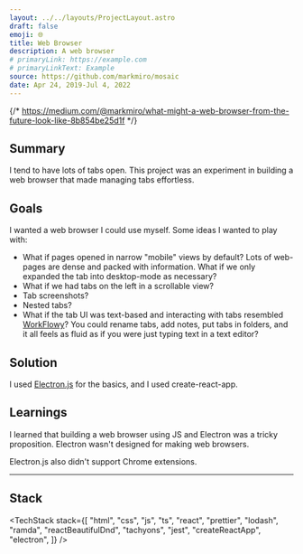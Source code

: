 ```yaml
---
layout: ../../layouts/ProjectLayout.astro
draft: false
emoji: 🌐
title: Web Browser
description: A web browser
# primaryLink: https://example.com
# primaryLinkText: Example
source: https://github.com/markmiro/mosaic
date: Apr 24, 2019-Jul 4, 2022
---
```



{/* https://medium.com/@markmiro/what-might-a-web-browser-from-the-future-look-like-8b854be25d1f */}

## Summary

I tend to have lots of tabs open. This project was an experiment in building a web browser that made managing tabs effortless.

## Goals

I wanted a web browser I could use myself. Some ideas I wanted to play with:

- What if pages opened in narrow "mobile" views by default? Lots of web-pages are dense and packed with information. What if we only expanded the tab into desktop-mode as necessary?
- What if we had tabs on the left in a scrollable view?
- Tab screenshots?
- Nested tabs?
- What if the tab UI was text-based and interacting with tabs resembled [WorkFlowy](https://workflowy.com)? You could rename tabs, add notes, put tabs in folders, and it all feels as fluid as if you were just typing text in a text editor?

## Solution

I used [Electron.js](https://www.electronjs.org) for the basics, and I used create-react-app.

## Learnings

I learned that building a web browser using JS and Electron was a tricky proposition. Electron wasn't designed for making web browsers.

Electron.js also didn't support Chrome extensions.

---

## Stack

<TechStack
  stack={[
    "html",
    "css",
    "js",
    "ts",
    "react",
    "prettier",
    "lodash",
    "ramda",
    "reactBeautifulDnd",
    "tachyons",
    "jest",
    "createReactApp",
    "electron",
  ]}
/>
